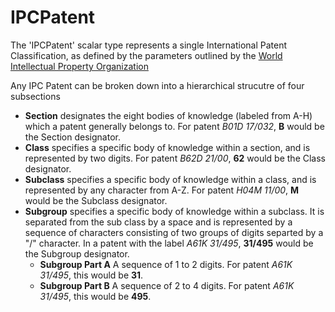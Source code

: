 # IPCPatent

The 'IPCPatent' scalar type represents a single International Patent Classification, 
as defined by the parameters outlined by the [World Intellectual Property Organization](https://www.wipo.int/classifications/ipc/en/)

Any IPC Patent can be broken down into a hierarchical strucutre of four subsections 

- **Section** designates the eight bodies of knowledge (labeled from A-H) which a patent generally belongs to. For patent *B01D 17/032*, **B** would be the Section designator.
- **Class** specifies a specific body of knowledge within a section, and is represented by two digits. For patent *B62D 21/00*, **62** would be the Class designator.
- **Subclass** specifies a specific body of knowledge within a class, and is represented by any character from A-Z. For patent *H04M 11/00*, **M** would be the Subclass designator.
- **Subgroup** specifies a specific body of knowledge within a subclass. It is separated from the sub class by a space and is represented by a sequence of characters consisting of two groups of digits separted by a "/" character. In a patent with the label *A61K 31/495*, **31/495** would be the Subgroup designator.
  - **Subgroup Part A** A sequence of 1 to 2 digits. For patent *A61K 31/495*, this would be **31**.
  - **Subgroup Part B** A sequence of 2 to 4 digits. For patent *A61K 31/495*, this would be **495**.
